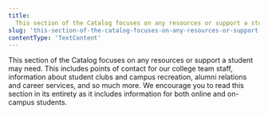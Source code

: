 ```yaml
---
title:
  This section of the Catalog focuses on any resources or support a student may need  This includes
slug: 'this-section-of-the-catalog-focuses-on-any-resources-or-support-a-student-may-need-this-includes'
contentType: 'TextContent'
---
```


This section of the Catalog focuses on any resources or support a student may need. This includes
points of contact for our college team staff, information about student clubs and campus recreation,
alumni relations and career services, and so much more. We encourage you to read this section in its
entirety as it includes information for both online and on-campus students.
